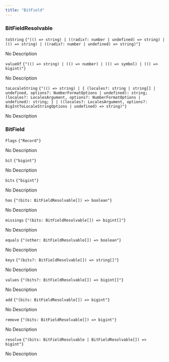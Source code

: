 ```yaml
---
title: "BitField"
---
```

                 
### BitFieldResolvable



<div className='*:border-b [&>*:last-child]:border-b-0'><div className='text-sm text-fd-muted-foreground py-4'>

<div className="flex flex-row items-center gap-4">
  <code className="text-sm">toString</code>
  <code className="text-fd-muted-foreground">{"(() => string) | ((radix?: number | undefined) => string) | (() => string) | ((radix?: number | undefined) => string)"}</code>
</div>

No Description



</div>
<div className='text-sm text-fd-muted-foreground py-4'>

<div className="flex flex-row items-center gap-4">
  <code className="text-sm">valueOf</code>
  <code className="text-fd-muted-foreground">{"(() => string) | (() => number) | (() => symbol) | (() => bigint)"}</code>
</div>

No Description



</div>
<div className='text-sm text-fd-muted-foreground py-4'>

<div className="flex flex-row items-center gap-4">
  <code className="text-sm">toLocaleString</code>
  <code className="text-fd-muted-foreground">{"(() => string) | { (locales?: string | string[] | undefined, options?: NumberFormatOptions | undefined): string; (locales?: LocalesArgument, options?: NumberFormatOptions | undefined): string; } | ((locales?: LocalesArgument, options?: BigIntToLocaleStringOptions | undefined) => string)"}</code>
</div>

No Description



</div></div>

### BitField



<div className='*:border-b [&>*:last-child]:border-b-0'><div className='text-sm text-fd-muted-foreground py-4'>

<div className="flex flex-row items-center gap-4">
  <code className="text-sm">Flags</code>
  <code className="text-fd-muted-foreground">{"Record<string, bigint>"}</code>
</div>

No Description



</div>
<div className='text-sm text-fd-muted-foreground py-4'>

<div className="flex flex-row items-center gap-4">
  <code className="text-sm">bit</code>
  <code className="text-fd-muted-foreground">{"bigint"}</code>
</div>

No Description



</div>
<div className='text-sm text-fd-muted-foreground py-4'>

<div className="flex flex-row items-center gap-4">
  <code className="text-sm">bits</code>
  <code className="text-fd-muted-foreground">{"bigint"}</code>
</div>

No Description



</div>
<div className='text-sm text-fd-muted-foreground py-4'>

<div className="flex flex-row items-center gap-4">
  <code className="text-sm">has</code>
  <code className="text-fd-muted-foreground">{"(bits: BitFieldResolvable<T>[]) => boolean"}</code>
</div>

No Description



</div>
<div className='text-sm text-fd-muted-foreground py-4'>

<div className="flex flex-row items-center gap-4">
  <code className="text-sm">missings</code>
  <code className="text-fd-muted-foreground">{"(bits: BitFieldResolvable<T>[]) => bigint[]"}</code>
</div>

No Description



</div>
<div className='text-sm text-fd-muted-foreground py-4'>

<div className="flex flex-row items-center gap-4">
  <code className="text-sm">equals</code>
  <code className="text-fd-muted-foreground">{"(other: BitFieldResolvable<T>[]) => boolean"}</code>
</div>

No Description



</div>
<div className='text-sm text-fd-muted-foreground py-4'>

<div className="flex flex-row items-center gap-4">
  <code className="text-sm">keys</code>
  <code className="text-fd-muted-foreground">{"(bits?: BitFieldResolvable<T>[]) => string[]"}</code>
</div>

No Description



</div>
<div className='text-sm text-fd-muted-foreground py-4'>

<div className="flex flex-row items-center gap-4">
  <code className="text-sm">values</code>
  <code className="text-fd-muted-foreground">{"(bits?: BitFieldResolvable<T>[]) => bigint[]"}</code>
</div>

No Description



</div>
<div className='text-sm text-fd-muted-foreground py-4'>

<div className="flex flex-row items-center gap-4">
  <code className="text-sm">add</code>
  <code className="text-fd-muted-foreground">{"(bits: BitFieldResolvable<T>[]) => bigint"}</code>
</div>

No Description



</div>
<div className='text-sm text-fd-muted-foreground py-4'>

<div className="flex flex-row items-center gap-4">
  <code className="text-sm">remove</code>
  <code className="text-fd-muted-foreground">{"(bits: BitFieldResolvable<T>[]) => bigint"}</code>
</div>

No Description



</div>
<div className='text-sm text-fd-muted-foreground py-4'>

<div className="flex flex-row items-center gap-4">
  <code className="text-sm">resolve</code>
  <code className="text-fd-muted-foreground">{"(bits: BitFieldResolvable<T> | BitFieldResolvable<T>[]) => bigint"}</code>
</div>

No Description



</div></div>